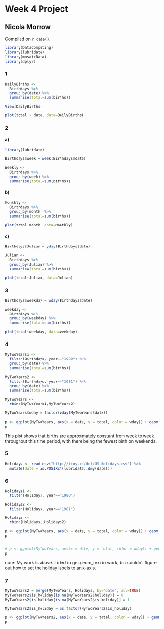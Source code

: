 # Week 4 Project

## Nicola Morrow

<!-- leave this material as is -->
Compiled on `r date()`.

```r
library(DataComputing)
library(lubridate)
library(mosaicData)
library(dplyr)
```

<!-- put your content after this line -->

### 1 

```r
DailyBirths <- 
  Birthdays %>%
  group_by(date) %>%
  summarise(total=sum(births))

View(DailyBirths)

plot(total ~ date, data=DailyBirths)
```

### 2

#### a)

```r
library(lubridate)

Birthdays$week = week(Birthdays$date)

Weekly <-
  Birthdays %>%
  group_by(week) %>%
  summarise(total=sum(births))
```

#### b)

```r
Monthly <- 
  Birthdays %>%
  group_by(month) %>%
  summarise(total=sum(births))

plot(total~month, data=Monthly)
```

#### c)

```r
Birthdays$Julian = yday(Birthdays$date)

Julian <- 
  Birthdays %>%
  group_by(Julian) %>%
  summarise(total=sum(births))

plot(total~Julian, data=Julian)
```

### 3

```r
Birthdays$weekday = wday(Birthdays$date)

weekday <-
  Birthdays %>%
  group_by(weekday) %>%
  summarise(total=sum(births))

plot(total~weekday, data=weekday)
```

### 4 

```r
MyTwoYears1 <- 
  filter(Birthdays, year=="1980") %>%
  group_by(date) %>%
  summarise(total=sum(births))

MyTwoYears2 <-
  filter(Birthdays, year=="1981") %>%
  group_by(date) %>%
  summarise(total=sum(births))

MyTwoYears <-
  rbind(MyTwoYears1,MyTwoYears2)

MyTwoYears$wday = factor(wday(MyTwoYears$date))
  
p <- ggplot(MyTwoYears, aes(x = date, y = total, color = wday)) + geom_line()
p
```

This plot shows that births are approximately constant from week to week throughout this time period, with there being the fewest birth on weekends.  

### 5

```r
Holidays <- read.csv("http://tiny.cc/dcf/US-Holidays.csv") %>%
  mutate(date = as.POSIXct(lubridate::dmy(date)))
```

### 6

```r
Holidays1 <- 
  filter(Holidays, year=="1980")

Holidays2 <- 
  filter(Holidays, year=="1981")

Holidays <-
  rbind(Holidays1,Holidays2)

p <- ggplot(MyTwoYears, aes(x = date, y = total, color = wday)) + geom_line() + geom_vline(data=Holidays, aes(xintercept = as.numeric(date)))
p


# p <- ggplot(MyTwoYears, aes(x = date, y = total, color = wday)) + geom_line() + geom_vline(data=Holidays, aes(xintercept = as.numeric(date))) + geom_text(data = Holidays, mapping = aes(label = holiday, y=9500), angle = 60, hjust = 0)
p
```

note: My work is above. I tried to get geom_text to work, but couldn't figure out how to set the holiday labels to an x-axis. 

### 7 
```r
MyTwoYears2 = merge(MyTwoYears, Holidays, by="date", all=TRUE)
MyTwoYears2$is_holiday[is.na(MyTwoYears2$holiday)] = 0
MyTwoYears2$is_holiday[is.na(MyTwoYears2$is_holiday)] = 1

MyTwoYears2$is_holiday = as.factor(MyTwoYears2$is_holiday)

p <- ggplot(MyTwoYears2, aes(x = date, y = total, color = wday)) + geom_point(aes(size=is_holiday))
p
```
